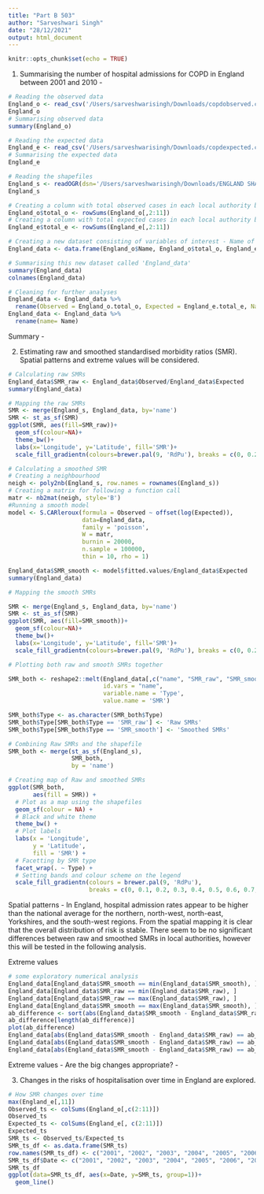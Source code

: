 ```yaml
---
title: "Part B 503"
author: "Sarveshwari Singh"
date: "28/12/2021"
output: html_document
---
```


```r
knitr::opts_chunk$set(echo = TRUE)
```


1. Summarising the number of hospital admissions for COPD in England between 2001 and 2010 - 

```r
# Reading the observed data 
England_o <- read_csv('/Users/sarveshwarisingh/Downloads/copdobserved.csv')
England_o
# Summarising observed data
summary(England_o)

# Reading the expected data
England_e <- read_csv('/Users/sarveshwarisingh/Downloads/copdexpected.csv')
# Summarising the expected data
England_e

# Reading the shapefiles
England_s <- readOGR(dsn='/Users/sarveshwarisingh/Downloads/ENGLAND SHAPEFILES', layer='englandlocalauthority')
England_s

# Creating a column with total observed cases in each local authority between 2001 and 2010
England_o$total_o <- rowSums(England_o[,2:11])
# Creating a column with total expected cases in each local authority between 2001 and 2010
England_e$total_e <- rowSums(England_e[,2:11])

# Creating a new dataset consisting of variables of interest - Name of authority, total observed and expected cases between 2001 and 2010
England_data <- data.frame(England_o$Name, England_o$total_o, England_e$total_e)

# Summarising this new dataset called 'England_data'
summary(England_data)
colnames(England_data)

# Cleaning for further analyses
England_data <- England_data %>%
  rename(Observed = England_o.total_o, Expected = England_e.total_e, Name = England_o.Name)
England_data <- England_data %>%
  rename(name= Name)
```

Summary - 

2. Estimating raw and smoothed standardised morbidity ratios (SMR). Spatial patterns and extreme values will be considered. 

```r
# Calculating raw SMRs
England_data$SMR_raw <- England_data$Observed/England_data$Expected
summary(England_data)

# Mapping the raw SMRs
SMR <- merge(England_s, England_data, by='name')
SMR <- st_as_sf(SMR)
ggplot(SMR, aes(fill=SMR_raw))+
  geom_sf(colour=NA)+
  theme_bw()+
  labs(x='Longitude', y='Latitude', fill='SMR')+
  scale_fill_gradientn(colours=brewer.pal(9, 'RdPu'), breaks = c(0, 0.2, 0.4, 0.6, 0.8, 1.0, 1.2, 1.4, 1.6, 1.8, 2.0, 2.2))

# Calculating a smoothed SMR
# Creating a neighbourhood 
neigh <- poly2nb(England_s, row.names = rownames(England_s))
# Creating a matrix for following a function call
matr <- nb2mat(neigh, style='B')
#Running a smooth model
model <- S.CARleroux(formula = Observed ~ offset(log(Expected)), 
                     data=England_data, 
                     family = 'poisson', 
                     W = matr, 
                     burnin = 20000, 
                     n.sample = 100000, 
                     thin = 10, rho = 1)

England_data$SMR_smooth <- model$fitted.values/England_data$Expected
summary(England_data)

# Mapping the smooth SMRs

SMR <- merge(England_s, England_data, by='name')
SMR <- st_as_sf(SMR)
ggplot(SMR, aes(fill=SMR_smooth))+
  geom_sf(colour=NA)+
  theme_bw()+
  labs(x='Longitude', y='Latitude', fill='SMR')+
  scale_fill_gradientn(colours=brewer.pal(9, 'RdPu'), breaks = c(0, 0.2, 0.4, 0.6, 0.8, 1.0, 1.2, 1.4, 1.6, 1.8, 2.0, 2.2))

# Plotting both raw and smooth SMRs together

SMR_both <- reshape2::melt(England_data[,c("name", "SMR_raw", "SMR_smooth")],
                           id.vars = "name",
                           variable.name = 'Type',
                           value.name = 'SMR')

SMR_both$Type <- as.character(SMR_both$Type)
SMR_both$Type[SMR_both$Type == 'SMR_raw'] <- 'Raw SMRs'
SMR_both$Type[SMR_both$Type == 'SMR_smooth'] <- 'Smoothed SMRs'

# Combining Raw SMRs and the shapefile
SMR_both <- merge(st_as_sf(England_s),
                  SMR_both,
                  by = 'name')

# Creating map of Raw and smoothed SMRs
ggplot(SMR_both,
       aes(fill = SMR)) +
  # Plot as a map using the shapefiles
  geom_sf(colour = NA) +
  # Black and white theme
  theme_bw() +
  # Plot labels
  labs(x = 'Longitude',
       y = 'Latitude',
       fill = 'SMR') +
  # Facetting by SMR type
  facet_wrap(. ~ Type) +
  # Setting bands and colour scheme on the legend
  scale_fill_gradientn(colours = brewer.pal(9, 'RdPu'),
                       breaks = c(0, 0.1, 0.2, 0.3, 0.4, 0.5, 0.6, 0.7, 0.8, 0.9, 1.0, 1.1, 1.2, 1.3, 1.4, 1.5, 1.6, 1.7, 1.8, 1.9, 2.0, 2.1, 2.2))


```

Spatial patterns - In England, hospital admission rates appear to be higher than the national average for the northern, north-west, north-east, Yorkshires, and the south-west regions. From the spatial mapping it is clear that the overall distribution of risk is stable. There seem to be no significant differences between raw and smoothed SMRs in local authorities, however this will be tested in the following analysis. 

Extreme values 

```r
# some exploratory numerical analysis
England_data[England_data$SMR_smooth == min(England_data$SMR_smooth), ]  
England_data[England_data$SMR_raw == min(England_data$SMR_raw), ] 
England_data[England_data$SMR_raw == max(England_data$SMR_raw), ] 
England_data[England_data$SMR_smooth == max(England_data$SMR_smooth), ] 
ab_difference <- sort(abs(England_data$SMR_smooth - England_data$SMR_raw))
ab_difference[length(ab_difference)]
plot(ab_difference)
England_data[abs(England_data$SMR_smooth - England_data$SMR_raw) == ab_difference[length(ab_difference)],]
England_data[abs(England_data$SMR_smooth - England_data$SMR_raw) == ab_difference[length(ab_difference)-1],]
England_data[abs(England_data$SMR_smooth - England_data$SMR_raw) == ab_difference[length(ab_difference)-2],]

```

Extreme values - 
Are the big changes appropriate? - 

3. Changes in the risks of hospitalisation over time in England are explored. 

```r
# How SMR changes over time
max(England_e[,11])
Observed_ts <- colSums(England_o[,c(2:11)])
Observed_ts
Expected_ts <- colSums(England_e[, c(2:11)])
Expected_ts
SMR_ts <- Observed_ts/Expected_ts
SMR_ts_df <- as.data.frame(SMR_ts)
row.names(SMR_ts_df) <- c("2001", "2002", "2003", "2004", "2005", "2006", "2007", "2008", "2009", "2010")
SMR_ts_df$Date <- c("2001", "2002", "2003", "2004", "2005", "2006", "2007", "2008", "2009", "2010")
SMR_ts_df
ggplot(data=SMR_ts_df, aes(x=Date, y=SMR_ts, group=1))+
  geom_line()
```

